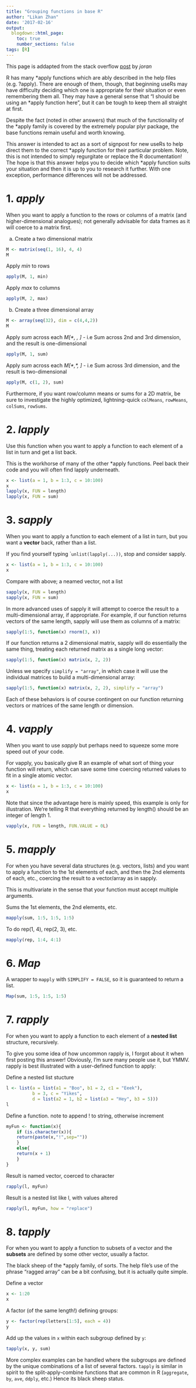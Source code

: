 ```yaml
---
title: "Grouping functions in base R"
author: "Likan Zhan"
date: '2017-02-16'
output:
  blogdown::html_page:
    toc: true
    number_sections: false
tags: [R]    
---
```


This page is addapted from the stack overflow [post](http://stackoverflow.com/questions/3505701/r-grouping-functions-sapply-vs-lapply-vs-apply-vs-tapply-vs-by-vs-aggrega) by _joran_

R has many \*apply functions which are ably described in the help files (e.g. ?apply). There are enough of them, though, that beginning useRs may have difficulty deciding which one is appropriate for their situation or even remembering them all. They may have a general sense that "I should be using an \*apply function here", but it can be tough to keep them all straight at first.

Despite the fact (noted in other answers) that much of the functionality of the \*apply family is covered by the extremely popular plyr package, the base functions remain useful and worth knowing.

This answer is intended to act as a sort of signpost for new useRs to help direct them to the correct \*apply function for their particular problem. Note, this is not intended to simply regurgitate or replace the R documentation! The hope is that this answer helps you to decide which \*apply function suits your situation and then it is up to you to research it further. With one exception, performance differences will not be addressed.

# 1. *apply*
When you want to apply a function to the rows or columns of a matrix (and higher-dimensional analogues); not generally advisable for data frames as it will coerce to a matrix first.

a. Create a two dimensional matrix

```r
M <- matrix(seq(1, 16), 4, 4)
M
```

Apply _min_ to rows

```r
apply(M, 1, min)
```

Apply _max_ to columns

```r
apply(M, 2, max)
```

b. Create a three dimensional array

```r
M <- array(seq(32), dim = c(4,4,2))
M
```

Apply _sum_ across each _M[\*, , ]_ - i.e Sum across 2nd and 3rd dimension, and the result is one-dimensional

```r
apply(M, 1, sum)
```

Apply _sum_ across each _M[\*,\*, ]_ - i.e Sum across 3rd dimension, and the result is two-dimensional

```r
apply(M, c(1, 2), sum)
```

Furthermore, if you want row/column means or sums for a 2D matrix, be sure to investigate the highly optimized, lightning-quick ```colMeans```, ```rowMeans```, ```colSums```, ```rowSums```.


# 2. _lapply_
Use this function when you want to apply a function to each element of a list in turn and get a list back.

This is the workhorse of many of the other \*apply functions. Peel back their code and you will often find lapply underneath.

```r
x <- list(a = 1, b = 1:3, c = 10:100)
x
lapply(x, FUN = length)
lapply(x, FUN = sum)
```

# 3. *sapply*
When you want to apply a function to each element of a list in turn, but you want a __vector__ back, rather than a list.

If you find yourself typing ```unlist(lapply(...))``, stop and consider sapply.

```r
x <- list(a = 1, b = 1:3, c = 10:100)
x
```

Compare with above; a neamed vector, not a list

```r
sapply(x, FUN = length)
sapply(x, FUN = sum)
```

In more advanced uses of sapply it will attempt to coerce the result to a multi-dimensional array, if appropriate. For example, if our function returns vectors of the same length, sapply will use them as columns of a matrix:

```r
sapply(1:5, function(x) rnorm(3, x))
```

If our function returns a 2 dimensional matrix, sapply will do essentially the same thing, treating each returned matrix as a single long vector:

```r
sapply(1:5, function(x) matrix(x, 2, 2))
```

Unless we specify ```simplify = "array" ```, in which case it will use the individual matrices to build a multi-dimensional array:

```r
sapply(1:5, function(x) matrix(x, 2, 2), simplify = "array")
```
Each of these behaviors is of course contingent on our function returning vectors or matrices of the same length or dimension.

# 4. *vapply*
When you want to use _sapply_ but perhaps need to squeeze some more speed out of your code.

For vapply, you basically give R an example of what sort of thing your function will return, which can save some time coercing returned values to fit in a single atomic vector.

```r
x <- list(a = 1, b = 1:3, c = 10:100)
x
```

Note that since the advantage here is mainly speed, this example is only for illustration. We're telling R that everything returned by length() should be an integer of length 1.

```r
vapply(x, FUN = length, FUN.VALUE = 0L)
```

# 5. *mapply*

For when you have several data structures (e.g. vectors, lists) and you want to apply a function to the 1st elements of each, and then the 2nd elements of each, etc., coercing the result to a vector/array as in sapply.

This is multivariate in the sense that your function must accept multiple arguments.

Sums the 1st elements, the 2nd elements, etc.
```r
mapply(sum, 1:5, 1:5, 1:5)
```

To do rep(1, 4), rep(2, 3), etc.

```r
mapply(rep, 1:4, 4:1)
```

# 6. *Map*
A wrapper to ```mapply``` with ```SIMPLIFY = FALSE```, so it is guaranteed to return a list.

```r
Map(sum, 1:5, 1:5, 1:5)
```

# 7. *rapply*

For when you want to apply a function to each element of a **nested list** structure, recursively.

To give you some idea of how uncommon rapply is, I forgot about it when first posting this answer! Obviously, I'm sure many people use it, but YMMV. rapply is best illustrated with a user-defined function to apply:

Define a nested list stucture
```r
l <- list(a = list(a1 = "Boo", b1 = 2, c1 = "Eeek"),
          b = 3, c = "Yikes",
          d = list(a2 = 1, b2 = list(a3 = "Hey", b3 = 5)))
l
```
Define a function. note to append \! to string, otherwise increment

```r
myFun <- function(x){
    if (is.character(x)){
    return(paste(x,"!",sep=""))
    }
    else{
    return(x + 1)
    }
}
```

Result is named vector, coerced to character
```r
rapply(l, myFun)
```

Result is a nested list like l, with values altered
```r
rapply(l, myFun, how = "replace")
```

# 8. *tapply*

For when you want to apply a function to subsets of a vector and the **subsets** are defined by some other vector, usually a factor.

The black sheep of the \*apply family, of sorts. The help file's use of the phrase "ragged array" can be a bit confusing, but it is actually quite simple.

Define a vector
```r
x <- 1:20
x
```
A factor (of the same length!) defining groups:

```r
y <- factor(rep(letters[1:5], each = 4))
y
```

Add up the values in ```x``` within each subgroup defined by ```y```:
```r
tapply(x, y, sum)
```

More complex examples can be handled where the subgroups are defined by the unique combinations of a list of several factors. ```tapply``` is similar in spirit to the split-apply-combine functions that are common in R (```aggregate```, ```by```, ```ave```, ```ddply```, etc.) Hence its black sheep status.
